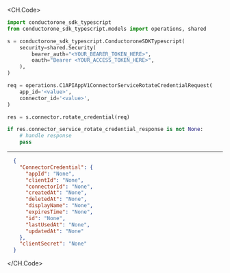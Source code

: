 
<CH.Code>
```python RotateCredential.py
import conductorone_sdk_typescript
from conductorone_sdk_typescript.models import operations, shared

s = conductorone_sdk_typescript.ConductoroneSDKTypescript(
    security=shared.Security(
        bearer_auth="<YOUR_BEARER_TOKEN_HERE>",
        oauth="Bearer <YOUR_ACCESS_TOKEN_HERE>",
    ),
)

req = operations.C1APIAppV1ConnectorServiceRotateCredentialRequest(
    app_id='<value>',
    connector_id='<value>',
)

res = s.connector.rotate_credential(req)

if res.connector_service_rotate_credential_response is not None:
    # handle response
    pass

```
---

```json Example Response
  {
    "ConnectorCredential": {
      "appId": "None",
      "clientId": "None",
      "connectorId": "None",
      "createdAt": "None",
      "deletedAt": "None",
      "displayName": "None",
      "expiresTime": "None",
      "id": "None",
      "lastUsedAt": "None",
      "updatedAt": "None"
    },
    "clientSecret": "None"
  }
```
</CH.Code>
